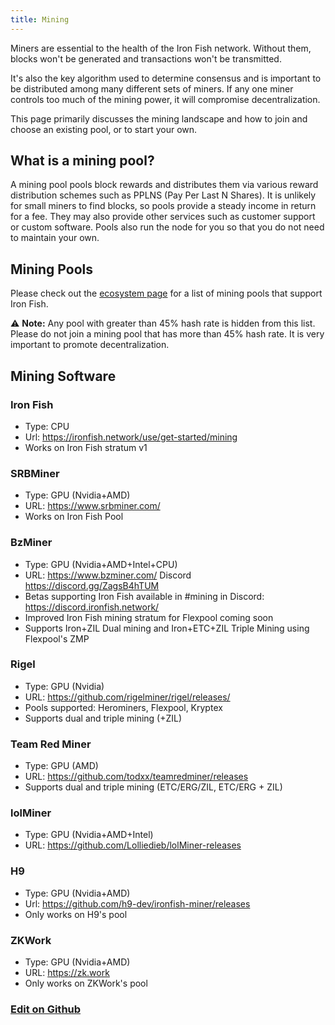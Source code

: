 ```yaml
---
title: Mining
---
```


Miners are essential to the health of the Iron Fish network. Without them, blocks won't be generated and transactions won't be transmitted.

It's also the key algorithm used to determine consensus and is important to be distributed among many different sets of miners. If any one miner controls too much of the mining power, it will compromise decentralization.

This page primarily discusses the mining landscape and how to join and choose an existing pool, or to start your own.

## What is a mining pool?

A mining pool pools block rewards and distributes them via various reward distribution schemes such as PPLNS (Pay Per Last N Shares). It is unlikely for small miners to find blocks, so pools provide a steady income in return for a fee. They may also provide other services such as customer support or custom software. Pools also run the node for you so that you do not need to maintain your own.

## Mining Pools

Please check out the [ecosystem page](/use/ecosystem?category=mining-pools) for a list of mining pools that support Iron Fish.

⚠️️ **Note:** Any pool with greater than 45% hash rate is hidden from this list. Please do not join a mining pool that has more than 45% hash rate. It is very important to promote decentralization.

## Mining Software

### Iron Fish
   - Type: CPU
   - Url: https://ironfish.network/use/get-started/mining
   - Works on Iron Fish stratum v1

### SRBMiner
   - Type: GPU (Nvidia+AMD)
   - URL: https://www.srbminer.com/
   - Works on Iron Fish Pool

### BzMiner
   - Type: GPU (Nvidia+AMD+Intel+CPU)
   - URL: https://www.bzminer.com/ Discord https://discord.gg/ZagsB4hTUM
   - Betas supporting Iron Fish available in #mining in Discord: https://discord.ironfish.network/
   - Improved Iron Fish mining stratum for Flexpool coming soon
   - Supports Iron+ZIL Dual mining and Iron+ETC+ZIL Triple Mining using Flexpool's ZMP

### Rigel
   - Type: GPU (Nvidia)
   - URL: https://github.com/rigelminer/rigel/releases/
   - Pools supported: Herominers, Flexpool, Kryptex
   - Supports dual and triple mining (+ZIL)

### Team Red Miner
   - Type: GPU (AMD)
   - URL: https://github.com/todxx/teamredminer/releases
   - Supports dual and triple mining (ETC/ERG/ZIL, ETC/ERG + ZIL)

### lolMiner
   - Type: GPU (Nvidia+AMD+Intel)
   - URL: https://github.com/Lolliedieb/lolMiner-releases

### H9
   - Type: GPU (Nvidia+AMD)
   - Url: https://github.com/h9-dev/ironfish-miner/releases
   - Only works on H9's pool

### ZKWork
   - Type: GPU (Nvidia+AMD)
   - URL: https://zk.work
   - Only works on ZKWork's pool

### [Edit on Github](https://github.com/iron-fish/website/edit/master/content/get-started/mining.mdx)
